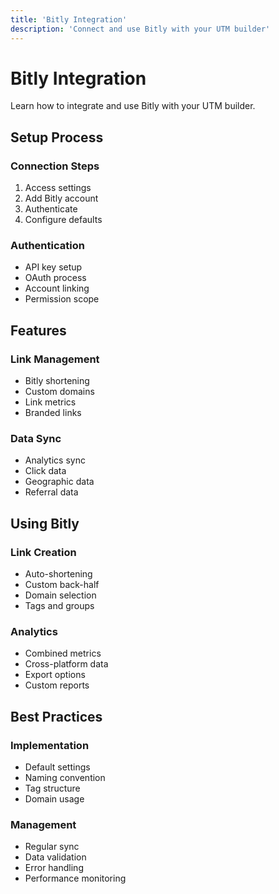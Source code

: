 ```yaml
---
title: 'Bitly Integration'
description: 'Connect and use Bitly with your UTM builder'
---
```


# Bitly Integration

Learn how to integrate and use Bitly with your UTM builder.

## Setup Process

### Connection Steps
1. Access settings
2. Add Bitly account
3. Authenticate
4. Configure defaults

### Authentication
- API key setup
- OAuth process
- Account linking
- Permission scope

## Features

### Link Management
- Bitly shortening
- Custom domains
- Link metrics
- Branded links

### Data Sync
- Analytics sync
- Click data
- Geographic data
- Referral data

## Using Bitly

### Link Creation
- Auto-shortening
- Custom back-half
- Domain selection
- Tags and groups

### Analytics
- Combined metrics
- Cross-platform data
- Export options
- Custom reports

## Best Practices

### Implementation
- Default settings
- Naming convention
- Tag structure
- Domain usage

### Management
- Regular sync
- Data validation
- Error handling
- Performance monitoring
